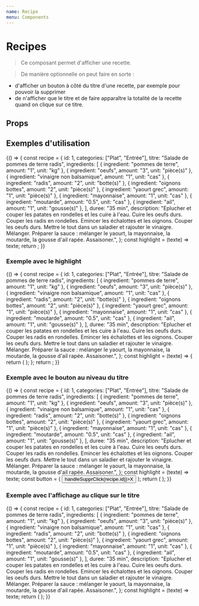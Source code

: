 ```yaml
---
name: Recipe
menu: Components
---
```


# Recipes


> Ce composant permet d'afficher une recette.

> De manière optionnelle on peut faire en sorte :

- d'afficher un bouton à côté du titre d'une recette, par exemple pour pouvoir la supprimer
- de n'afficher que le titre et de faire apparaître la totalité de la recette quand on clique sur ce titre.

## Props

<Props of={Recipe} />

## Exemples d'utilisation

<Playground>
  {() => {
    const recipe = {
      id: 1,
      categories: ["Plat", "Entrée"],
      titre: "Salade de pommes de terre radis",
      ingredients: [
        { ingredient: "pommes de terre", amount: "1", unit: "kg" },
        { ingredient: "oeufs", amount: "3", unit: "pièce(s)" },
        { ingredient: "vinaigre non balsamique", amount: "1", unit: "cas" },
        { ingredient: "radis", amount: "2", unit: "botte(s)" },
        { ingredient: "oignons bottes", amount: "2", unit: "pièce(s)" },
        { ingredient: "yaourt grec", amount: "1", unit: "pièce(s)" },
        { ingredient: "mayonnaise", amount: "1", unit: "cas" },
        { ingredient: "moutarde", amount: "0.5", unit: "cas" },
        { ingredient: "ail", amount: "1", unit: "gousse(s)" },
      ],
      duree: "35 min",
      description:
        "Eplucher et couper les patates en rondelles et les cuire à l'eau. Cuire les oeufs durs. Couper les radis en rondelles. Emincer les échalottes et les oignons. Couper les oeufs durs. Mettre le tout dans un saladier et rajouter le vinaigre. Mélanger. Préparer la sauce :  mélanger le yaourt, la mayonnaise, la moutarde, la gousse d'ail rapée. Assaisoner.",
    };
    const highlight = (texte) => texte;
    return <Recipe recipe={recipe} highlight={highlight} />;
  }}
</Playground>

### Exemple avec le highlight

<Playground>
  {() => {
    const recipe = {
      id: 1,
      categories: ["Plat", "Entrée"],
      titre: "Salade de pommes de terre radis",
      ingredients: [
        { ingredient: "pommes de terre", amount: "1", unit: "kg" },
        { ingredient: "oeufs", amount: "3", unit: "pièce(s)" },
        { ingredient: "vinaigre non balsamique", amount: "1", unit: "cas" },
        { ingredient: "radis", amount: "2", unit: "botte(s)" },
        { ingredient: "oignons bottes", amount: "2", unit: "pièce(s)" },
        { ingredient: "yaourt grec", amount: "1", unit: "pièce(s)" },
        { ingredient: "mayonnaise", amount: "1", unit: "cas" },
        { ingredient: "moutarde", amount: "0.5", unit: "cas" },
        { ingredient: "ail", amount: "1", unit: "gousse(s)" },
      ],
      duree: "35 min",
      description:
        "Eplucher et couper les patates en rondelles et les cuire à l'eau. Cuire les oeufs durs. Couper les radis en rondelles. Emincer les échalottes et les oignons. Couper les oeufs durs. Mettre le tout dans un saladier et rajouter le vinaigre. Mélanger. Préparer la sauce :  mélanger le yaourt, la mayonnaise, la moutarde, la gousse d'ail rapée. Assaisoner.",
    };
    const highlight = (texte) => {
      return (
        <Highlighter
          highlightClassName="searchHighlight"
          searchWords={["salade", "Epl", "radis"]}
          textToHighlight={texte}
        />
      );
    };
    return <Recipe recipe={recipe} highlight={highlight} />;
  }}
</Playground>

### Exemple avec le bouton au niveau du titre

<Playground>
  {() => {
    const recipe = {
      id: 1,
      categories: ["Plat", "Entrée"],
      titre: "Salade de pommes de terre radis",
      ingredients: [
        { ingredient: "pommes de terre", amount: "1", unit: "kg" },
        { ingredient: "oeufs", amount: "3", unit: "pièce(s)" },
        { ingredient: "vinaigre non balsamique", amount: "1", unit: "cas" },
        { ingredient: "radis", amount: "2", unit: "botte(s)" },
        { ingredient: "oignons bottes", amount: "2", unit: "pièce(s)" },
        { ingredient: "yaourt grec", amount: "1", unit: "pièce(s)" },
        { ingredient: "mayonnaise", amount: "1", unit: "cas" },
        { ingredient: "moutarde", amount: "0.5", unit: "cas" },
        { ingredient: "ail", amount: "1", unit: "gousse(s)" },
      ],
      duree: "35 min",
      description:
        "Eplucher et couper les patates en rondelles et les cuire à l'eau. Cuire les oeufs durs. Couper les radis en rondelles. Emincer les échalottes et les oignons. Couper les oeufs durs. Mettre le tout dans un saladier et rajouter le vinaigre. Mélanger. Préparer la sauce :  mélanger le yaourt, la mayonnaise, la moutarde, la gousse d'ail rapée. Assaisoner.",
    };
    const highlight = (texte) => texte;
    const button = (
      <button onClick={() => handleSupprClick(recipe.id)}>X</button>
    );
    return (
      <Recipe recipe={recipe} highlight={highlight} optionalButton={button} />
    );
  }}
</Playground>

### Exemple avec l'affichage au clique sur le titre

<Playground>
  {() => {
    const recipe = {
      id: 1,
      categories: ["Plat", "Entrée"],
      titre: "Salade de pommes de terre radis",
      ingredients: [
        { ingredient: "pommes de terre", amount: "1", unit: "kg" },
        { ingredient: "oeufs", amount: "3", unit: "pièce(s)" },
        { ingredient: "vinaigre non balsamique", amount: "1", unit: "cas" },
        { ingredient: "radis", amount: "2", unit: "botte(s)" },
        { ingredient: "oignons bottes", amount: "2", unit: "pièce(s)" },
        { ingredient: "yaourt grec", amount: "1", unit: "pièce(s)" },
        { ingredient: "mayonnaise", amount: "1", unit: "cas" },
        { ingredient: "moutarde", amount: "0.5", unit: "cas" },
        { ingredient: "ail", amount: "1", unit: "gousse(s)" },
      ],
      duree: "35 min",
      description:
        "Eplucher et couper les patates en rondelles et les cuire à l'eau. Cuire les oeufs durs. Couper les radis en rondelles. Emincer les échalottes et les oignons. Couper les oeufs durs. Mettre le tout dans un saladier et rajouter le vinaigre. Mélanger. Préparer la sauce :  mélanger le yaourt, la mayonnaise, la moutarde, la gousse d'ail rapée. Assaisoner.",
    };
    const highlight = (texte) => texte;
    return (
      <Recipe recipe={recipe} highlight={highlight} activateClick={true} />
    );
  }}
</Playground>
